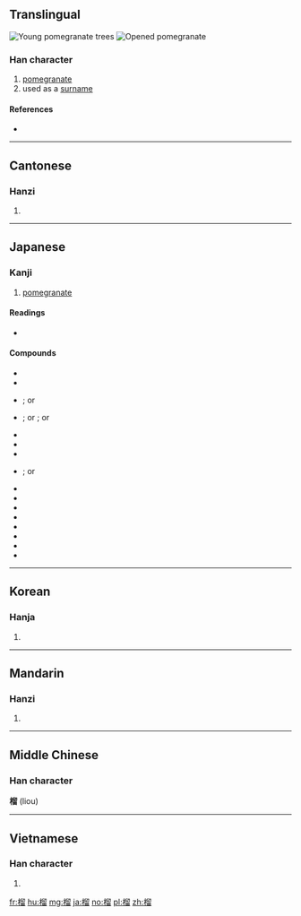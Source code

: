 ==Translingual==
[[File:Punica.granatum(01).jpg|thumb|right|Young pomegranate trees]]
[[File:Pomegranate DSW.JPG|thumb|right|Opened pomegranate]]

===Han character===
{{Han char|rn=75|rad=木|as=10|sn=14|four=47962|canj=DHHW|ids=⿰木留}}

# [[pomegranate]]
# used as a [[surname]]

====References====
* {{Han ref|kx=0544.240|dkj=15280|dj=0932.080|hdz=21267.050|uh=69B4|ud=27060|bh=BA68|bd=47720}}

----

==Cantonese==

===Hanzi===
{{yue-hanzi|jyut=lau4|y=lau4}}

# {{defn|lang=yue|sort=木10}}

----

==Japanese==

===Kanji===
{{ja-kanji|grade=|rs=木10}}

# [[pomegranate]]

====Readings====
* {{ja-readings|kanon=[[りゅう]] (ryū)|goon=[[る]] (ru)|kun=[[ざくろ]] (zakuro)}}

====Compounds====
{{der-top|Compounds with 榴}}
{{top2}}
* {{ja-r|崖石榴|いたびかずら}}
* {{ja-r|若榴|ざくろ}}
* {{ja-r|柘榴|ざくろ}}; or {{ja-r|柘榴|じゃくろ}}
* {{ja-r|石榴|ざくろ}}; or {{ja-r|石榴|せきりゅう}}; or {{ja-r|石榴|じゃくろ}}
* {{ja-r|石榴石|ざくろいし}}
* {{ja-r|石榴口|ざくろぐち}}
* {{ja-r|石榴鼻|ざくろばな}}
* {{ja-r|手榴弾|しゅりゅうだん}}; or {{ja-r|手榴弾|てりゅうだん}}
{{mid2}}
* {{ja-r|海石榴|つばき}}
* {{ja-r|花柘榴|はなざくろ}}
* {{ja-r|蕃石榴|ばんじろう}}
* {{ja-r|榴輝岩|りゅうきがん}}
* {{ja-r|榴散弾|りゅうさんだん}}
* {{ja-r|榴霰弾|りゅうさんだん}}
* {{ja-r|榴弾|りゅうだん}}
* {{ja-r|榴弾砲|りゅうだんほう}}
{{bottom}}
{{der-bottom}}

----

==Korean==

===Hanja===
{{ko-hanja|hangeul=[[류]]>[[유]]|eumhun=|rv=ryu>yu|mr=ryu>yu|y=lyu>yu}}

# {{defn|lang=ko|sort=木10}}

----

==Mandarin==

===Hanzi===
{{cmn-hanzi|pin=[[liú]] ([[liu2]])|wg=liu<sup>2</sup>}}

# {{defn|lang=cmn|sort=木10}}

----

==Middle Chinese==

===Han character===
'''榴''' (liou)

----

==Vietnamese==

===Han character===
{{vi-hantu|[[lựu]]|rs=木10}}

# {{defn|lang=vi|sort=木10}}

[[fr:榴]]
[[hu:榴]]
[[mg:榴]]
[[ja:榴]]
[[no:榴]]
[[pl:榴]]
[[zh:榴]]